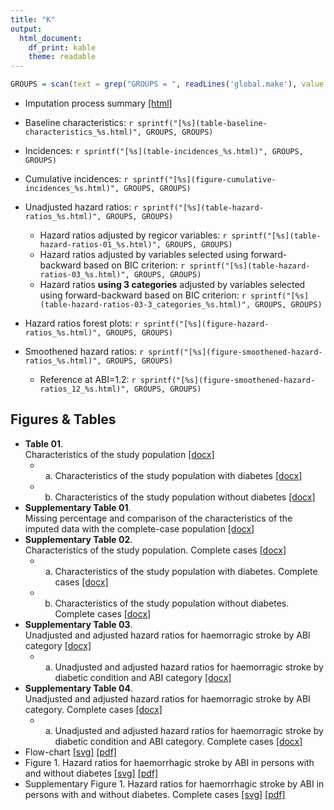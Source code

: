 ```yaml
---
title: "K"
output: 
  html_document: 
    df_print: kable
    theme: readable
---
```


```r
GROUPS = scan(text = grep("GROUPS = ", readLines('global.make'), value = TRUE), what = 'character')[-(1:2)]
```

* Imputation process summary [[html]](imputation-process.html)
* Baseline characteristics: `r sprintf("[%s](table-baseline-characteristics_%s.html)", GROUPS, GROUPS)`
* Incidences: `r sprintf("[%s](table-incidences_%s.html)", GROUPS, GROUPS)`
* Cumulative incidences: `r sprintf("[%s](figure-cumulative-incidences_%s.html)", GROUPS, GROUPS)`
* Unadjusted hazard ratios: `r sprintf("[%s](table-hazard-ratios_%s.html)", GROUPS, GROUPS)`
    * Hazard ratios adjusted by regicor variables: `r sprintf("[%s](table-hazard-ratios-01_%s.html)", GROUPS, GROUPS)`
    * Hazard ratios adjusted by variables selected using forward-backward based on BIC criterion: `r sprintf("[%s](table-hazard-ratios-03_%s.html)", GROUPS, GROUPS)`
    * Hazard ratios __using 3 categories__ adjusted by variables selected using forward-backward based on BIC criterion:  `r sprintf("[%s](table-hazard-ratios-03-3_categories_%s.html)", GROUPS, GROUPS)`
* Hazard ratios forest plots: `r sprintf("[%s](figure-hazard-ratios_%s.html)", GROUPS, GROUPS)`

* Smoothened hazard ratios: `r sprintf("[%s](figure-smoothened-hazard-ratios_%s.html)", GROUPS, GROUPS)`
    * Reference at ABI=1.2:  `r sprintf("[%s](figure-smoothened-hazard-ratios_12_%s.html)", GROUPS, GROUPS)`

## Figures & Tables


* __Table 01__. <br/>Characteristics of the study population [[docx]](table01.docx)
    * (a) Characteristics of the study population with diabetes [[docx]](table01a.docx)
    * (b) Characteristics of the study population without diabetes [[docx]](table01b.docx)
* __Supplementary Table 01__. <br/>Missing percentage and comparison of the characteristics of the imputed data with the complete-case population [[docx]](sup-table01.docx)
* __Supplementary Table 02__. <br/>Characteristics of the study population. Complete cases [[docx]](sup-table02.docx)
    * (a) Characteristics of the study population with diabetes. Complete cases [[docx]](sup-table02a.docx)
    * (b) Characteristics of the study population without diabetes. Complete cases [[docx]](sup-table02b.docx)
* __Supplementary Table 03__. <br/>Unadjusted and adjusted hazard ratios for haemorragic stroke by ABI category [[docx]](sup-table03.docx)
    * (a) Unadjusted and adjusted hazard ratios for haemorragic stroke by diabetic condition and ABI category [[docx]](sup-table03a.docx)
* __Supplementary Table 04__. <br/>Unadjusted and adjusted hazard ratios for haemorragic stroke by ABI category. Complete cases [[docx]](sup-table04.docx)
    * (a) Unadjusted and adjusted hazard ratios for haemorragic stroke by diabetic condition and ABI category. Complete cases [[docx]](sup-table04a.docx)


* Flow-chart [[svg]](flow-chart.svg) [[pdf]](flow-chart.pdf)
* Figure 1. Hazard ratios for haemorrhagic stroke by ABI in persons with and without diabetes [[svg]](figure01.svg) [[pdf]](figure01.pdf)
* Supplementary Figure 1. Hazard ratios for haemorrhagic stroke by ABI in persons with and without diabetes. Complete cases [[svg]](sup-figure01.svg) [[pdf]](sup-figure01.pdf)


<!--
    * Hazard ratios adjusted by variables selected using forward-backward based on AIC criterion [[html]](table-hazard-ratios-02.html)

    * Hazard ratios __with people aged below 60__ adjusted by variables selected using forward-backward based on BIC criterion [[html]](table-hazard-ratios-03-age_lower_60.html)
    * Hazard ratios __with people aged below 75__ adjusted by variables selected using forward-backward based on BIC criterion [[html]](table-hazard-ratios-03-age_lower_75.html)
    * Hazard ratios __with non-smoking people__ adjusted by variables selected using forward-backward based on BIC criterion [[html]](table-hazard-ratios-03-non-smokers.html)
    * Hazard ratios __category for people with itb=0.9 modified__ adjusted by variables selected using forward-backward based on BIC criterion [[html]](table-hazard-ratios-03-0.9_category.html)
    * Hazard ratios __by cv-risk categories__ adjusted by variables selected using forward-backward based on BIC criterion:
         * 0 ≤ regicor ≤ 5: [[html]](table-hazard-ratios-03-regicor_0-5.html) 
         * 0 ≤ regicor ≤ 10: [[html]](table-hazard-ratios-03-regicor_0-10.html) 
         * 5 < regicor ≤ 10: [[html]](table-hazard-ratios-03-regicor_5-10.html)
         * 10 < regicor: [[html]](table-hazard-ratios-03-regicor_10p.html)
    * Hazard ratios forest plot [[html]](figure-hazard-ratios.html)
* Figures of smoothened hazard-ratios [[html]](smoothened-hazard-ratios.html)

* __Final Figures&Tables__:
    * Table 1. Descriptives [[docx]](table_01.docx)
    * Table 2. Incidences [[docx]](table_02.docx)
    * Figure 1. Flow chart [[svg]](flow-chart.svg) [[pdf]](flow-chart.pdf)
    * Figure 2. Adjusted hazard ratios [[svg]](figure02.svg) [[pdf]](figure02.pdf)
    * Table 1 (Supplementary). Descriptives [[docx]](table_01_sup.docx)
    * Table 2 (Supplementary). Descriptives (Complete-case) [[docx]](table_02_sup.docx)
    * Table 3 (Supplementary). Incidences (Complete-case) [[docx]](table_03_sup.docx)
    * Figure 1 (Supplementary). Hazard ratios (Complete-case) [[svg]](figure01_sup.svg) [[pdf]](figure01_sup.pdf)
    * Figure 2 (Supplementary). Unadjusted hazard ratios [[svg]](figure02_sup.svg) [[pdf]](figure02_sup.pdf)

* __Alternative Figures&Tables__:
    * Figure 2. Adjusted hazard ratios. Version 1: [[svg]](figure02_alt1.svg) [[pdf]](figure02_alt1.pdf) Version2:  [[svg]](figure02_alt2.svg) [[pdf]](figure02_alt2.pdf) 
-->
